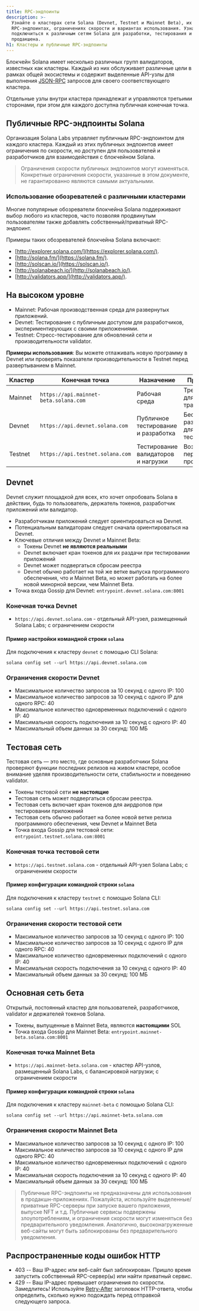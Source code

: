 ```yaml
---
title: RPC-эндпоинты
description: >-
  Узнайте о кластерах сети Solana (Devnet, Testnet и Mainnet Beta), их публичных
  RPC-эндпоинтах, ограничениях скорости и вариантах использования. Узнайте, как
  подключиться к различным сетям Solana для разработки, тестирования и
  продакшена.
h1: Кластеры и публичные RPC-эндпоинты
---
```


Блокчейн Solana имеет несколько различных групп валидаторов, известных как
кластеры. Каждый из них обслуживает различные цели в рамках общей экосистемы и
содержит выделенные API-узлы для выполнения [JSON-RPC](/docs/rpc/) запросов для
своего соответствующего кластера.

Отдельные узлы внутри кластера принадлежат и управляются третьими сторонами, при
этом для каждого доступна публичная конечная точка.

## Публичные RPC-эндпоинты Solana

Организация Solana Labs управляет публичным RPC-эндпоинтом для каждого кластера.
Каждый из этих публичных эндпоинтов имеет ограничения по скорости, но доступен
для пользователей и разработчиков для взаимодействия с блокчейном Solana.

> Ограничения скорости публичных эндпоинтов могут изменяться. Конкретные
> ограничения скорости, указанные в этом документе, не гарантированно являются
> самыми актуальными.

### Использование обозревателей с различными кластерами

Многие популярные обозреватели блокчейна Solana поддерживают выбор любого из
кластеров, часто позволяя продвинутым пользователям также добавлять
собственный/приватный RPC-эндпоинт.

Примеры таких обозревателей блокчейна Solana включают:

- [http://explorer.solana.com/](https://explorer.solana.com/).
- [http://solana.fm/](https://solana.fm/).
- [http://solscan.io/](https://solscan.io/).
- [http://solanabeach.io/](http://solanabeach.io/).
- [http://validators.app/](http://validators.app/).

## На высоком уровне

- Mainnet: Рабочая производственная среда для развернутых приложений.
- Devnet: Тестирование с публичным доступом для разработчиков,
  экспериментирующих с своими приложениями.
- Testnet: Стресс-тестирование для обновлений сети и производительности
  validator.

**Примеры использования**: Вы можете отлаживать новую программу в Devnet или
проверять показатели производительности в Testnet перед развертыванием в
Mainnet.

| **Кластер** | **Конечная точка**                    | **Назначение**                      | **Примечания**                          |
| ----------- | ------------------------------------- | ----------------------------------- | --------------------------------------- |
| Mainnet     | `https://api.mainnet-beta.solana.com` | Рабочая среда                       | Требуется SOL для транзакций            |
| Devnet      | `https://api.devnet.solana.com`       | Публичное тестирование и разработка | Бесплатная раздача SOL для тестирования |
| Testnet     | `https://api.testnet.solana.com`      | Тестирование валидаторов и нагрузки | Возможны периодические простои          |

## Devnet

Devnet служит площадкой для всех, кто хочет опробовать Solana в действии, будь
то пользователь, держатель токенов, разработчик приложений или валидатор.

- Разработчикам приложений следует ориентироваться на Devnet.
- Потенциальным валидаторам следует сначала ориентироваться на Devnet.
- Ключевые отличия между Devnet и Mainnet Beta:
  - Токены Devnet **не являются реальными**
  - Devnet включает кран токенов для их раздачи при тестировании приложений
  - Devnet может подвергаться сбросам реестра
  - Devnet обычно работает на той же ветке выпуска программного обеспечения, что
    и Mainnet Beta, но может работать на более новой минорной версии, чем
    Mainnet Beta.
- Точка входа Gossip для Devnet: `entrypoint.devnet.solana.com:8001`

### Конечная точка Devnet

- `https://api.devnet.solana.com` - отдельный API-узел, размещенный Solana Labs;
  с ограничением скорости

#### Пример настройки командной строки `solana`

Для подключения к кластеру `devnet` с помощью CLI Solana:

```shell
solana config set --url https://api.devnet.solana.com
```

### Ограничения скорости Devnet

- Максимальное количество запросов за 10 секунд с одного IP: 100
- Максимальное количество запросов за 10 секунд с одного IP для одного RPC: 40
- Максимальное количество одновременных подключений с одного IP: 40
- Максимальная скорость подключения за 10 секунд с одного IP: 40
- Максимальный объем данных за 30 секунд: 100 МБ

## Тестовая сеть

Тестовая сеть — это место, где основные разработчики Solana проверяют функции
последних релизов на живом кластере, особое внимание уделяя производительности
сети, стабильности и поведению validator.

- Токены тестовой сети **не настоящие**
- Тестовая сеть может подвергаться сбросам реестра.
- Тестовая сеть включает кран токенов для аирдропов при тестировании приложений
- Тестовая сеть обычно работает на более новой ветке релиза программного
  обеспечения, чем Devnet и Mainnet Beta
- Точка входа Gossip для тестовой сети: `entrypoint.testnet.solana.com:8001`

### Конечная точка тестовой сети

- `https://api.testnet.solana.com` - отдельный API-узел Solana Labs; с
  ограничением скорости

#### Пример конфигурации командной строки `solana`

Для подключения к кластеру `testnet` с помощью Solana CLI:

```shell
solana config set --url https://api.testnet.solana.com
```

### Ограничения скорости тестовой сети

- Максимальное количество запросов за 10 секунд с одного IP: 100
- Максимальное количество запросов за 10 секунд с одного IP для одного RPC: 40
- Максимальное количество одновременных подключений с одного IP: 40
- Максимальная скорость подключения за 10 секунд с одного IP: 40
- Максимальный объем данных за 30 секунд: 100 МБ

## Основная сеть бета

Открытый, постоянный кластер для пользователей, разработчиков, validator и
держателей токенов Solana.

- Токены, выпущенные в Mainnet Beta, являются **настоящими** SOL
- Точка входа Gossip для Mainnet Beta: `entrypoint.mainnet-beta.solana.com:8001`

### Конечная точка Mainnet Beta

- `https://api.mainnet-beta.solana.com` - кластер API-узлов, размещенный Solana
  Labs, с балансировкой нагрузки; с ограничением скорости

#### Пример конфигурации командной строки `solana`

Для подключения к кластеру `mainnet-beta` с помощью Solana CLI:

```shell
solana config set --url https://api.mainnet-beta.solana.com
```

### Ограничения скорости Mainnet Beta

- Максимальное количество запросов за 10 секунд с одного IP: 100
- Максимальное количество запросов за 10 секунд с одного IP для одного RPC: 40
- Максимальное количество одновременных подключений с одного IP: 40
- Максимальная скорость подключения за 10 секунд с одного IP: 40
- Максимальный объем данных за 30 секунд: 100 МБ

> Публичные RPC-эндпоинты не предназначены для использования в
> продакшн-приложениях. Пожалуйста, используйте выделенные/приватные RPC-серверы
> при запуске вашего приложения, выпуске NFT и т.д. Публичные сервисы подвержены
> злоупотреблениям, и ограничения скорости могут изменяться без предварительного
> уведомления. Аналогично, высоконагруженные веб-сайты могут быть заблокированы
> без предварительного уведомления.

## Распространенные коды ошибок HTTP

- 403 -- Ваш IP-адрес или веб-сайт был заблокирован. Пришло время запустить
  собственный RPC-сервер(ы) или найти приватный сервис.
- 429 -- Ваш IP-адрес превышает ограничения по скорости. Замедлитесь!
  Используйте
  [Retry-After](https://developer.mozilla.org/en-US/docs/Web/HTTP/Headers/Retry-After)
  заголовок HTTP-ответа, чтобы определить, сколько нужно подождать перед
  отправкой следующего запроса.
